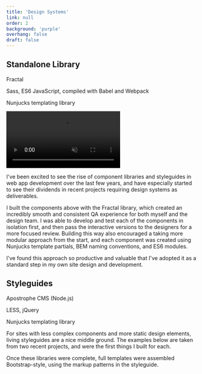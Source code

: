 ```yaml
---
title: 'Design Systems'
link: null
order: 2
background: 'purple'
overhang: false
draft: false
---
```




<PostColumn>

<Markdown>

## Standalone Library

</Markdown>

<Stack>
  <List>
    <ListItem>
      <p>
        <Link to="https://fractal.build">Fractal</Link>
      </p>
    </ListItem>
    <ListItem>
      <p>Sass, ES6 JavaScript, compiled with Babel and Webpack</p>
    </ListItem>
    <ListItem>
      <p>Nunjucks templating library</p>
    </ListItem>
  </List>
</Stack>

<Browser>
  <Video autoPlay loop muted>
    <source src={videoDSMP4Integrity} type="video/mp4" />
  </Video>
</Browser>

<Markdown>

I've been excited to see the rise of component libraries and styleguides in web app development over the last few years, and have especially started to see their dividends in recent projects requiring design systems as deliverables.

I built the components above with the <Link to="https://fractal.build">Fractal</Link> library, which created an incredibly smooth and consistent QA experience for both myself and the design team. I was able to develop and test each of the components in isolation first, and then pass the interactive versions to the designers for a more focused review. Building this way also encouraged a taking more modular approach from the start, and each component was created using Nunjucks template partials, BEM naming conventions, and ES6 modules.

I've found this approach so productive and valuable that I've adopted it as a standard step in my own site design and development.

</Markdown>

<Markdown>

## Styleguides

</Markdown>

<Stack>
  <List>
    <ListItem>
      <p>
        <Link to="https://apostrophecms.org">Apostrophe CMS</Link> (Node.js)
      </p>
    </ListItem>
    <ListItem>
      <p>LESS, jQuery</p>
    </ListItem>
    <ListItem>
      <p>Nunjucks templating library</p>
    </ListItem>
  </List>
</Stack>

<Markdown>

For sites with less complex components and more static design elements, living styleguides are a nice middle ground. The examples below are taken from two recent projects, and were the first things I built for each.

Once these libraries were complete, full templates were assembled Bootstrap-style, using the markup patterns in the styleguide.

</Markdown>

<Browser description="A responsive, living styleguide created for Roxborough, Philadelphia">
  <Still
    src={imageDesktopDSRoxborough}
    alt="Screenshot: A living styleguide for Roxborough, Philadelphia"
  />
</Browser>

<Browser description="A responsive, living styleguide created for The Green Program">
  <Still
    src={imageDesktopDSGreenProgram}
    alt="Screenshot: A living styleguide for The Green Program"
  />
</Browser>

</PostColumn>
